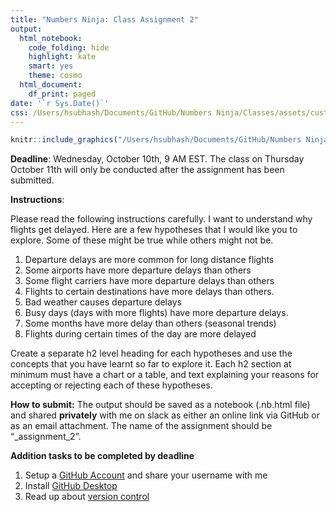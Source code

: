 ```yaml
---
title: "Numbers Ninja: Class Assignment 2"
output:
  html_notebook:
    code_folding: hide
    highlight: kate
    smart: yes
    theme: cosmo
  html_document:
    df_print: paged
date: '`r Sys.Date()`'
css: /Users/hsubhash/Documents/GitHub/Numbers Ninja/Classes/assets/custom.css
---
```

<div class="full-width">
```r
knitr::include_graphics("/Users/hsubhash/Documents/GitHub/Numbers Ninja/Classes/assets/kobu-agency-798655-unsplash.jpg")
```
</div>
**Deadline**: <span class="highlight">Wednesday, October 10th, 9 AM EST</span>. The class on Thursday October 11th will only be conducted after the assignment has been submitted.

**Instructions**:
<div class="emphasize">
Please read the following instructions carefully. I want to understand why flights get delayed. Here are a few hypotheses that I would like you to explore. Some of these might be true while others might not be.

1. Departure delays are more common for long distance flights
2. Some airports have more departure delays than others
3. Some flight carriers have more departure delays than others
4. Flights to certain destinations have more delays than others.
5. Bad weather causes departure delays
6. Busy days (days with more flights) have more departure delays.
7. Some months have more delay than others (seasonal trends)
8. Flights during certain times of the day are more delayed

Create a separate h2 level heading for each hypotheses and use the concepts that you have learnt so far to explore it. Each h2 section at minimum must have a chart or a table, and text explaining your reasons for accepting or rejecting each of these hypotheses. 
</div>

**How to submit:** The output should be saved as a notebook (.nb.html file) and shared **privately** with me on slack as either an online link via GitHub or as an email attachment. The name of the assignment should be "<your first name>_assignment_2".

**Addition tasks to be completed by deadline**
<div class="emphasize">
1. Setup a [GitHub Account](https://github.com) and share your username with me
2. Install [GitHub Desktop](https://desktop.github.com/)
3. Read up about [version control](https://www.atlassian.com/git/tutorials/what-is-version-control)
</div>

